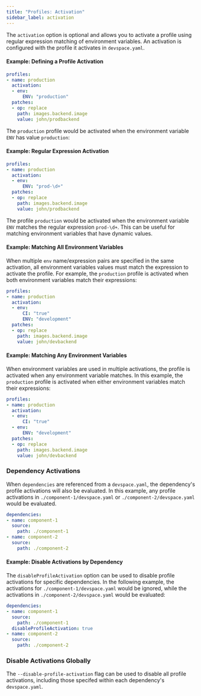```yaml
---
title: "Profiles: Activation"
sidebar_label: activation
---
```


The `activation` option is optional and allows you to activate a profile using regular expression matching of environment variables. An activation is configured with the profile it activates in `devspace.yaml`.

#### Example: Defining a Profile Activation
```yaml {3-5}
profiles:
- name: production
  activation:
  - env:
      ENV: "production"
  patches:
  - op: replace
    path: images.backend.image
    value: john/prodbackend
```
The `production` profile would be activated when the environment variable `ENV` has value `production`:

#### Example: Regular Expression Activation
```yaml {3-5}
profiles:
- name: production
  activation:
  - env:
      ENV: "prod-\d+"
  patches:
  - op: replace
    path: images.backend.image
    value: john/prodbackend
```
The profile `production` would be activated when the environment variable `ENV` matches the regular expression `prod-\d+`. This can be useful for matching environment variables that have dynamic values.

#### Example: Matching All Environment Variables
When multiple `env` name/expression pairs are specified in the same activation, all environment variables values must match the expression to activate the profile. For example, the `production` profile is activated when both environment variables match their expressions:
```yaml {3-6}
profiles:
- name: production
  activation:
  - env:
      CI: "true"
      ENV: "development"
  patches:
  - op: replace
    path: images.backend.image
    value: john/devbackend
```

#### Example: Matching Any Environment Variables
When environment variables are used in multiple activations, the profile is activated when any environment variable matches. In this example, the `production` profile is activated when either environment variables match their expressions:
```yaml {3-7}
profiles:
- name: production
  activation:
  - env:
      CI: "true"
  - env:
      ENV: "development"
  patches:
  - op: replace
    path: images.backend.image
    value: john/devbackend
```

### Dependency Activations
When `dependencies` are referenced from a `devspace.yaml`, the dependency's profile activations will also be evaluated. In this example, any profile activations in `./component-1/devspace.yaml` or `./component-2/devspace.yaml` would be evaluated.

```yaml
dependencies:
- name: component-1
  source:
    path: ./component-1
- name: component-2
  source:
    path: ./component-2
```

#### Example: Disable Activations by Dependency
The `disableProfileActivation` option can be used to disable profile activations for specific dependencies. In the following example, the activations for `./component-1/devspace.yaml` would be ignored, while the activations in `./component-2/devspace.yaml` would be evaluated:
```yaml {5}
dependencies:
- name: component-1
  source:
    path: ./component-1
  disableProfileActivation: true
- name: component-2
  source:
    path: ./component-2
```

### Disable Activations Globally
The `--disable-profile-activation` flag can be used to disable all profile activations, including those specifed within each dependency's `devspace.yaml`.

